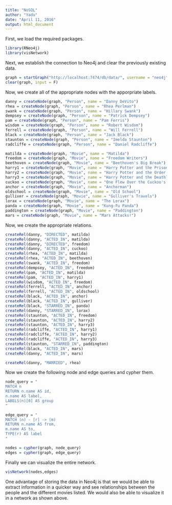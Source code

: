 ```yaml
---
title: "NoSQL"
author: "Yadu"
date: "April 11, 2016"
output: html_document
---
```


First, we load the required packages.

```r
library(RNeo4j)
library(visNetwork)
```

Next, we establish the connection to Neo4j and clear the previously existing data.

```r
graph = startGraph("http://localhost:7474/db/data/", username = "neo4j", password = "cometha271")
clear(graph, input = F)
```

Now, we create all of the appropriate nodes with the apporpriate labels.

```r
danny = createNode(graph, "Person", name = "Danny DeVito")
rhea = createNode(graph, "Person", name = "Rhea Perlman")
swank = createNode(graph, "Person", name = "Hillary Swank")
dempsey = createNode(graph, "Person", name = "Patrick Dempsey")
pam = createNode(graph, "Person", name = "Pam Ferris")
wisdom = createNode(graph, "Person", name = "Robert Wisdom")
ferrell = createNode(graph, "Person", name = "Will Ferrell")
black = createNode(graph, "Person", name = "Jack Black")
staunton = createNode(graph, "Person", name = "Imelda Staunton")
radcliffe = createNode(graph, "Person", name = "Daniel Radcliffe")

matilda = createNode(graph, "Movie", name = "Matilda")
freedom = createNode(graph, "Movie", name = "Freedom Writers")
beethoven = createNode(graph, "Movie", name = "Beethoven's Big Break")
harry1 = createNode(graph, "Movie", name = "Harry Potter and the Prisoner of Azkaban")
harry2 = createNode(graph, "Movie", name = "Harry Potter and the Order of the Phoenix")
harry3 = createNode(graph, "Movie", name = "Harry Potter and the Deathly Hallows")
cuckoo = createNode(graph, "Movie", name = "One Flew Over the Cuckoo's Nest")
anchor = createNode(graph, "Movie", name = "Anchorman")
oldschool = createNode(graph, "Movie", name = "Old School")
gulliver = createNode(graph, "Movie", name = "Gulliver's Travels")
lorax = createNode(graph, "Movie", name = "The Lorax")
panda = createNode(graph, "Movie", name = "Kung-Fu Panda")
paddington = createNode(graph, "Movie", name = "Paddington")
mars = createNode(graph, "Movie", name = "Mars Attacks!")
```

Now, we create the appropriate relations.

```r
createRel(danny, "DIRECTED", matilda)
createRel(danny, "ACTED_IN", matilda)
createRel(danny, "DIRECTED", freedom)
createRel(danny, "ACTED_IN", cuckoo)
createRel(rhea, "ACTED_IN", matilda)
createRel(rhea, "ACTED_IN", beethoven)
createRel(swank, "ACTED_IN", freedom)
createRel(dempsey, "ACTED_IN", freedom)
createRel(pam, "ACTED_IN", matilda)
createRel(pam, "ACTED_IN", harry1)
createRel(wisdom, "ACTED_IN", freedom)
createRel(ferrell, "ACTED_IN", anchor)
createRel(ferrell, "ACTED_IN", oldschool)
createRel(black, "ACTED_IN", anchor)
createRel(black, "ACTED_IN", gulliver)
createRel(black, "STARRED_IN", panda)
createRel(danny, "STARRED_IN", lorax)
createRel(staunton, "ACTED_IN", freedom)
createRel(staunton, "ACTED_IN", harry2)
createRel(staunton, "ACTED_IN", harry3)
createRel(radcliffe, "ACTED_IN", harry1)
createRel(radcliffe, "ACTED_IN", harry2)
createRel(radcliffe, "ACTED_IN", harry3)
createRel(staunton, "STARRED_IN", paddington)
createRel(black, "ACTED_IN", mars)
createRel(danny, "ACTED_IN", mars)

createRel(danny, "MARRIED", rhea)
```

Now we create the following node and edge queries and cypher them. 

```r
node_query = "
MATCH n
RETURN n.name AS id,
n.name AS label,
LABELS(n)[0] AS group
"

edge_query = "
MATCH (n) - [r] -> (m)
RETURN n.name AS from,
m.name AS to,
TYPE(r) AS label
"

nodes = cypher(graph, node_query)
edges = cypher(graph, edge_query)
```

Finally we can visualize the entire network. 

```r
visNetwork(nodes,edges)
```

One advantage of storing the data in Neo4j is that we would be able to extract information in a quicker way and see relationships between the people and the different movies listed. We would also be able to visualize it in a network as shown above. 